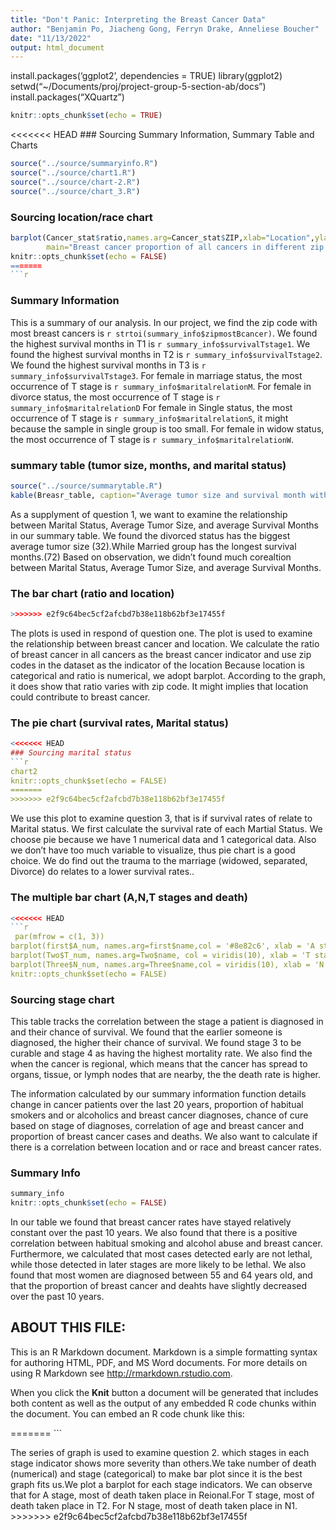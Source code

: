 ```yaml
---
title: "Don't Panic: Interpreting the Breast Cancer Data"
author: "Benjamin Po, Jiacheng Gong, Ferryn Drake, Anneliese Boucher"
date: "11/13/2022"
output: html_document
---
```




install.packages('ggplot2', dependencies = TRUE)
library(ggplot2)
setwd("~/Documents/proj/project-group-5-section-ab/docs")
install.packages("XQuartz")
```r
knitr::opts_chunk$set(echo = TRUE)
```

<<<<<<< HEAD
### Sourcing Summary Information, Summary Table and Charts
```r
source("../source/summaryinfo.R")
source("../source/chart1.R")
source("../source/chart-2.R")
source("../source/chart_3.R")
```


### Sourcing location/race chart
```r
barplot(Cancer_stat$ratio,names.arg=Cancer_stat$ZIP,xlab="Location",ylab="Breast_cancer_ratio",col=viridis(10),
        main="Breast cancer proportion of all cancers in different zip codes",border="red")
knitr::opts_chunk$set(echo = FALSE)
=======
```r

```

### Summary Information

This is a summary of our analysis. In our project, we find the zip code with most breast cancers is `r strtoi(summary_info$zipmostBcancer)`. We found the highest survival months in T1 is `r summary_info$survivalTstage1`. We found the highest survival months in T2 is `r summary_info$survivalTstage2`. We found the highest survival months in T3 is `r summary_info$survivalTstage3`. For female in marriage status, the most occurrence of T stage is `r summary_info$maritalrelationM`. For female in divorce status, the most occurrence of T stage is `r summary_info$maritalrelationD` For female in Single status, the most occurrence of T stage is `r summary_info$maritalrelationS`, it might because the sample in single group is too small. For female in widow status, the most occurrence of T stage is 
`r summary_info$maritalrelationW`.


### summary table (tumor size, months, and marital status)

```r
source("../source/summarytable.R")
kable(Breasr_table, caption="Average tumor size and survival month with Marital Status") %>%            kable_styling(bootstrap_options = "striped", full_width = F)

```

As a supplyment of question 1, we want to examine the relationship between Marital Status, Average Tumor Size, and average Survival Months in our summary table. We found the divorced status has the biggest average tumor size (32).While Married group has the longest survival months.(72) Based on observation, we didn't found much corealtion between Marital Status, Average Tumor Size, and average Survival Months.

### The bar chart (ratio and location)

```r

>>>>>>> e2f9c64bec5cf2afcbd7b38e118b62bf3e17455f
```

The plots is used in respond of question one. The plot is used to examine the relationship between breast cancer and location. We calculate the ratio of breast cancer in all cancers as the breast cancer indicator and use zip codes in the dataset as the indicator of the location Because location is categorical and ratio is numerical, we adopt barplot. According to the graph, it does show that ratio varies with zip code. It might implies that location could contribute to breast cancer.

### The pie chart (survival rates, Marital status)

```r

<<<<<<< HEAD
### Sourcing marital status
```r
chart2
knitr::opts_chunk$set(echo = FALSE)
=======
>>>>>>> e2f9c64bec5cf2afcbd7b38e118b62bf3e17455f
```

We use this plot to examine question 3, that is if survival rates of relate to Marital status. We first calculate the survival rate of each Martial Status. We choose pie because we have 1 numerical data and 1 categorical data. Also we don't have too much variable to visualize, thus pie chart is a good choice. We do find out the trauma to the marriage (widowed, separated, Divorce) do relates to a lower survival rates..

### The multiple bar chart (A,N,T stages and death)

```r

<<<<<<< HEAD
```r
 par(mfrow = c(1, 3))
barplot(first$A_num, names.arg=first$name,col = '#8e82c6', xlab = 'A stage' , ylab = 'death counts')
barplot(Two$T_num, names.arg=Two$name, col = viridis(10), xlab = 'T stage' , ylab = 'death counts')
barplot(Three$N_num, names.arg=Three$name,col = viridis(10), xlab = 'N stage' , ylab = 'death counts')
knitr::opts_chunk$set(echo = FALSE)
```


### Sourcing stage chart
This table tracks the correlation between the stage a patient is diagnosed in and
their chance of survival. We found that the earlier someone is diagnosed, the higher
their chance of survival. We found stage 3 to be curable and stage 4 as having 
the highest mortality rate. We also find the when the cancer is regional, which means that the cancer has spread to organs, tissue, or lymph nodes that are nearby, the the death rate is higher.  

The information calculated by our summary information function details change
in cancer patients over the last 20 years, proportion of habitual smokers and or
alcoholics and breast cancer diagnoses, chance of cure based on stage of diagnoses,
correlation of age and breast cancer and proportion of breast cancer cases and deaths.
We also want to calculate if there is a correlation between location and or race
and breast cancer rates.


### Summary Info
```r
summary_info
knitr::opts_chunk$set(echo = FALSE)
```

In our table we found that breast cancer rates have stayed relatively constant over the
past 10 years. We also found that there is a positive correlation between habitual smoking
and alcohol abuse and breast cancer. Furthermore, we calculated that most cases detected early
are not lethal, while those detected in later stages are more likely to be lethal. We also found
that most women are diagnosed between 55 and 64 years old, and that the proportion of breast
cancer and deahts have slightly decreased over the past 10 years.

## ABOUT THIS FILE: 

This is an R Markdown document. Markdown is a simple formatting syntax for authoring HTML, PDF, and MS Word documents. For more details on using R Markdown see <http://rmarkdown.rstudio.com>.

When you click the **Knit** button a document will be generated that includes both content as well as the output of any embedded R code chunks within the document. You can embed an R code chunk like this:


=======
```

The series of graph is used to examine question 2. which stages in each stage indicator shows more severity than others.We take number of death (numerical) and stage (categorical) to make bar plot since it is the best graph fits us.We plot a barplot for each stage indicators. We can observe that for A stage, most of death taken place in Reional.For T stage, most of death taken place in T2. For N stage, most of death taken place in N1.
>>>>>>> e2f9c64bec5cf2afcbd7b38e118b62bf3e17455f

